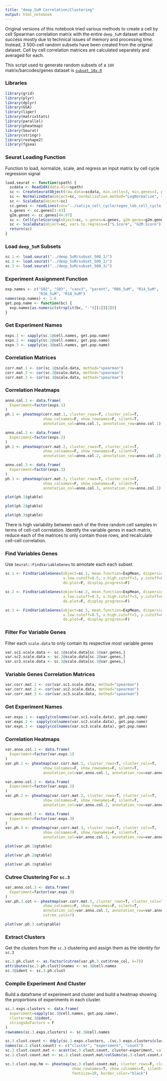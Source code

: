 ```yaml
---
title: "deep_5uM Correlation/Clustering"
output: html_notebook
---
```


Original versions of this notebook tried various methods to create a cell by cell Spearman 
correlation matrix with the entire `deep_5uM` dataset without success mostly due to technical issues
of memory and processing time. Instead, 3 500-cell random subsets have been created from the original
dataset. Cell by cell correlation matrices are calculated separately and averaged for each.

This script used to generate random subsets of a `10X` matrix/barcodes/genes dataset is
[`subset_10x.R`](https://github.com/alex-wenzel/cptres-r/blob/master/subset_10x.R)

### Libraries

```r
library(grid)
library(plyr)
library(dplyr)
library(GSA)
library(liger)
library(matrixStats)
library(parallel)
library(pheatmap)
library(Seurat)
library(stringr)
library(reshape2)
library(fgsea)
```

### Seurat Loading Function

Function to load, normalize, scale, and regress an input matrix by
cell cycle regression signal

```r
load.seurat <- function(spath) {
  scdata <- Read10X(data.dir=spath)
  sc <- CreateSeuratObject(raw.data=scdata, min.cells=3, min.genes=3, project="deep_5uM")
  sc <- NormalizeData(object=sc, normalization.method="LogNormalize", scale.factor=10000)
  sc <- ScaleData(object=sc)
  cc.genes <- readLines(con="../satija_cell_cycle/regev_lab_cell_cycle_genes.txt")
  s.genes <- cc.genes[1:43]
  g2m.genes <- cc.genes[44:97]
  sc <- CellCycleScoring(object=sc, s.genes=s.genes, g2m.genes=g2m.genes, set.ident=T)
  sc <- ScaleData(object=sc, vars.to.regress=c("S.Score", "G2M.Score"))
  return(sc)
}
```

### Load `deep_5uM` Subsets

```r
sc.1 <- load.seurat("../deep_5uM/subset_500_1/")
sc.2 <- load.seurat("../deep_5uM/subset_500_2/")
sc.3 <- load.seurat("../deep_5uM/subset_500_3/")
```

### Experiment Assignment Function

```r
exp.names <- c("S02", "S03", "caov3", "parent", "R06_5uM", "R14_5uM",                                                  
               "R16_5uM", "R18_5uM")                                                                                   
names(exp.names) <- 1:8
get.pop.name <- function(bc) {
  exp.names[as.numeric(strsplit(bc, "-")[[1]][2])]                                                                     
}
```

### Get Experiment Names

```r
exps.1 <- sapply(sc.1@cell.names, get.pop.name)
exps.2 <- sapply(sc.2@cell.names, get.pop.name)
exps.3 <- sapply(sc.3@cell.names, get.pop.name)
```

### Correlation Matrices

```r
corr.mat.1 <- cor(sc.1@scale.data, method="spearman")
corr.mat.2 <- cor(sc.2@scale.data, method="spearman")
corr.mat.3 <- cor(sc.3@scale.data, method="spearman")
```

### Correlation Heatmaps

```r
anno.col.1 <- data.frame(
  Experiment=factor(exps.1)
)
ph.1 <- pheatmap(corr.mat.1, cluster_rows=T, cluster_cols=T, 
                 show_colnames=F, show_rownames=F, silent=T,
                 annotation_col=anno.col.1, annotation_row=anno.col.1)

anno.col.2 <- data.frame(
  Experiment=factor(exps.2)
)
ph.2 <- pheatmap(corr.mat.2, cluster_rows=T, cluster_cols=T,
                 show_colnames=F, show_rownames=F, silent=T,
                 annotation_col=anno.col.2, annotation_row=anno.col.2)

anno.col.3 <- data.frame(
  Experiment=factor(exps.3)
)
ph.3 <- pheatmap(corr.mat.3, cluster_rows=T, cluster_cols=T,
                 show_colnames=F, show_rownames=F, silent=T,
                 annotation_col=anno.col.3, annotation_row=anno.col.3)
```

```r
plot(ph.1$gtable)
```

```r
plot(ph.2$gtable)
```

```r
plot(ph.3$gtable)
```


There is high variability between each of the three random cell samples in terms of
cell-cell correlation. Identify the variable genes in each matrix, reduce each of the matrices
to only contain those rows, and recalculate cell-cell correlation.

### Find Variables Genes

Use `Seurat::FindVariableGenes` to annotate each each subset.

```r
sc.1 <- FindVariableGenes(object=sc.1, mean.function=ExpMean, dispersion.function=LogVMR,
                          x.low.cutoff=0.5, x.high.cutoff=3, y.cutoff=0.5, sort.results=T,
                          do.plot=F, display.progress=F)

sc.2 <- FindVariableGenes(object=sc.2, mean.function=ExpMean, dispersion.function=LogVMR,
                          x.low.cutoff=0.5, x.high.cutoff=3, y.cutoff=0.5, sort.results=T,
                          do.plot=F, display.progress=F)

sc.3 <- FindVariableGenes(object=sc.3, mean.function=ExpMean, dispersion.function=LogVMR,
                          x.low.cutoff=0.5, x.high.cutoff=3, y.cutoff=0.5, sort.results=T,
                          do.plot=F, display.progress=F)
```

### Filter For Variable Genes

Filter each `scale.data` to only contain its respective most variable genes

```r
var.sc1.scale.data <- sc.1@scale.data[sc.1@var.genes,]
var.sc2.scale.data <- sc.2@scale.data[sc.2@var.genes,]
var.sc3.scale.data <- sc.3@scale.data[sc.3@var.genes,]
```

### Variable Genes Correlation Matrices

```r
var.corr.mat.1 <- cor(var.sc1.scale.data, method="spearman")
var.corr.mat.2 <- cor(var.sc2.scale.data, method="spearman")
var.corr.mat.3 <- cor(var.sc3.scale.data, method="spearman")
```

### Get Experiment Names

```r
var.exps.1 <- sapply(colnames(var.sc1.scale.data), get.pop.name)
var.exps.2 <- sapply(colnames(var.sc2.scale.data), get.pop.name)
var.exps.3 <- sapply(colnames(var.sc3.scale.data), get.pop.name)
```

### Correlation Heatmaps

```r
var.anno.col.1 <- data.frame(
  Experiment=factor(var.exps.1)
)
var.ph.1 <- pheatmap(var.corr.mat.1, cluster_rows=T, cluster_cols=T, 
                 show_colnames=F, show_rownames=F, silent=T,
                 annotation_col=var.anno.col.1, annotation_row=var.anno.col.1)

var.anno.col.2 <- data.frame(
  Experiment=factor(var.exps.2)
)
var.ph.2 <- pheatmap(var.corr.mat.2, cluster_rows=T, cluster_cols=T,
                 show_colnames=F, show_rownames=F, silent=T,
                 annotation_col=var.anno.col.2, annotation_row=var.anno.col.2)

var.anno.col.3 <- data.frame(
  Experiment=factor(var.exps.3)
)
var.ph.3 <- pheatmap(var.corr.mat.3, cluster_rows=T, cluster_cols=T,
                 show_colnames=F, show_rownames=F, silent=T,
                 annotation_col=var.anno.col.3, annotation_row=var.anno.col.3)
```

```r
plot(var.ph.1$gtable)
```

```r
plot(var.ph.2$gtable)
```

```r
plot(var.ph.3$gtable)
```

### Cutree Clustering For `sc.3`

```r
var.anno.col.3 <- data.frame(
  Experiment=factor(var.exps.3)
)
var.ph.3.cut <- pheatmap(var.corr.mat.3, cluster_rows=T, cluster_cols=T,
                 show_colnames=F, show_rownames=F, silent=T,
                 annotation_col=var.anno.col.3, annotation_row=var.anno.col.3,
                 cutree_cols=7)
```

```r
plot(var.ph.3.cut$gtable)
```

### Extract Clusters

Get the clusters from the `sc.3` clustering and assign them as the identity for `sc.3`

```r
sc.3.ph.clust <- as.factor(cutree(var.ph.3.cut$tree_col, k=7))
attributes(sc.3.ph.clust)$names <- sc.3@cell.names
sc.3@ident <- sc.3.ph.clust
```

### Compile Experiment And Cluster

Build a dataframe of experiment and cluster and build a heatmap
showing the proportions of experiments in each cluster.

```r
sc.3.exps.clusters <- data.frame(
  experiment=sapply(sc.3@cell.names, get.pop.name),
  cluster=sc.3@ident,
  stringsAsFactors = F
)
rownames(sc.3.exps.clusters) <- sc.3@cell.names

sc.3.clust.count <- ddply(sc.3.exps.clusters, .(sc.3.exps.clusters$cluster, sc.3.exps.clusters$experiment), nrow)
names(sc.3.clust.count) <- c("cluster", "experiment", "count")
sc.3.clust.count.mat <- acast(sc.3.clust.count, cluster~experiment, value.var="count", fill=0)
sc.3.clust.count.mat <- sc.3.clust.count.mat/colSums(sc.3.clust.count.mat)[col(sc.3.clust.count.mat)]
```

```r
sc.3.clust.exp.hm <- pheatmap(sc.3.clust.count.mat, cluster_rows=F, cluster_cols=T,
                              show_rownames=T, show_colnames=T, silent=F,
                              fontsize=20, border_color="black")
```




